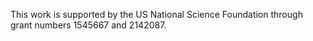 This work is supported by the US National Science Foundation through grant numbers 1545667 and 2142087. 

